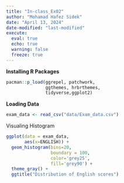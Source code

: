 ```yaml
---
title: "In-class_Ex02"
author: "Mohamad Hafez Sidek"
date: "April 13, 2024"
date-modified: "last-modified"
execute:
  eval: true
  echo: true
  warning: false
  freeze: true
---
```


**Installing R Packages**

```r
pacman::p_load(ggrepel, patchwork, 
               ggthemes, hrbrthemes,
               tidyverse,ggplot2)
```

**Loading Data**

```r
exam_data <- read_csv("data/Exam_data.csv")
```

Visualing Histogram

```r
ggplot(data = exam_data,
       aes(x=ENGLISH)) +
  geom_histogram(bins=20,
                 boundary = 100,
                 color='grey25',
                 fill='grey90') +
  theme_gray() +
  ggtitle("Distribution of English scores")
```